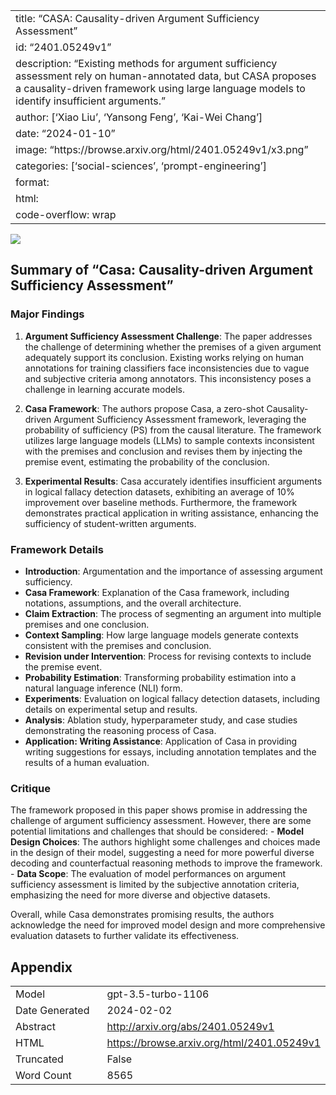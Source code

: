 
---
title: "CASA: Causality-driven Argument Sufficiency Assessment"
id: "2401.05249v1"
description: "Existing methods for argument sufficiency assessment rely on human-annotated data, but CASA proposes a causality-driven framework using large language models to identify insufficient arguments."
author: ['Xiao Liu', 'Yansong Feng', 'Kai-Wei Chang']
date: "2024-01-10"
image: "https://browse.arxiv.org/html/2401.05249v1/x3.png"
categories: ['social-sciences', 'prompt-engineering']
format:
  html:
    code-overflow: wrap
---

![](https://browse.arxiv.org/html/2401.05249v1/x3.png)

## Summary of "Casa: Causality-driven Argument Sufficiency Assessment"

### Major Findings
1. **Argument Sufficiency Assessment Challenge**: The paper addresses the challenge of determining whether the premises of a given argument adequately support its conclusion. Existing works relying on human annotations for training classifiers face inconsistencies due to vague and subjective criteria among annotators. This inconsistency poses a challenge in learning accurate models.
  
2. **Casa Framework**: The authors propose Casa, a zero-shot Causality-driven Argument Sufficiency Assessment framework, leveraging the probability of sufficiency (PS) from the causal literature. The framework utilizes large language models (LLMs) to sample contexts inconsistent with the premises and conclusion and revises them by injecting the premise event, estimating the probability of the conclusion.

3. **Experimental Results**: Casa accurately identifies insufficient arguments in logical fallacy detection datasets, exhibiting an average of 10% improvement over baseline methods. Furthermore, the framework demonstrates practical application in writing assistance, enhancing the sufficiency of student-written arguments.

### Framework Details
- **Introduction**: Argumentation and the importance of assessing argument sufficiency.
- **Casa Framework**: Explanation of the Casa framework, including notations, assumptions, and the overall architecture.
- **Claim Extraction**: The process of segmenting an argument into multiple premises and one conclusion.
- **Context Sampling**: How large language models generate contexts consistent with the premises and conclusion.
- **Revision under Intervention**: Process for revising contexts to include the premise event.
- **Probability Estimation**: Transforming probability estimation into a natural language inference (NLI) form.
- **Experiments**: Evaluation on logical fallacy detection datasets, including details on experimental setup and results.
- **Analysis**: Ablation study, hyperparameter study, and case studies demonstrating the reasoning process of Casa.
- **Application: Writing Assistance**: Application of Casa in providing writing suggestions for essays, including annotation templates and the results of a human evaluation.

### Critique
The framework proposed in this paper shows promise in addressing the challenge of argument sufficiency assessment. However, there are some potential limitations and challenges that should be considered:
- **Model Design Choices**: The authors highlight some challenges and choices made in the design of their model, suggesting a need for more powerful diverse decoding and counterfactual reasoning methods to improve the framework.
- **Data Scope**: The evaluation of model performances on argument sufficiency assessment is limited by the subjective annotation criteria, emphasizing the need for more diverse and objective datasets.

Overall, while Casa demonstrates promising results, the authors acknowledge the need for improved model design and more comprehensive evaluation datasets to further validate its effectiveness.

## Appendix

|          |          |
|----------|----------|
| Model     | gpt-3.5-turbo-1106       |
| Date Generated     | 2024-02-02       |
| Abstract | [http://arxiv.org/abs/2401.05249v1](http://arxiv.org/abs/2401.05249v1)        |
| HTML     | [https://browse.arxiv.org/html/2401.05249v1](https://browse.arxiv.org/html/2401.05249v1)       |
| Truncated       | False       |
| Word Count       | 8565       |